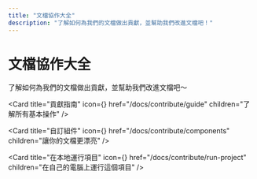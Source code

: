 ```yaml
---
title: "文檔協作大全"
description: "了解如何為我們的文檔做出貢獻，並幫助我們改進文檔吧！"
---
```



# 文檔協作大全

了解如何為我們的文檔做出貢獻，並幫助我們改進文檔吧～

<Cards num={2} className='mt-4'>

<Card
  title="貢獻指南"
  icon={<Book />}
  href="/docs/contribute/guide"
  children="了解所有基本操作"
/>

<Card
  title="自訂組件"
  icon={<Star />}
  href="/docs/contribute/components"
  children="讓你的文檔更漂亮"
/>

<Card
  title="在本地運行項目"
  icon={<Star />}
  href="/docs/contribute/run-project"
  children="在自己的電腦上運行這個項目"
/>

</Cards>
